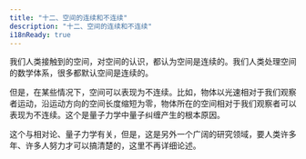```yaml
---
title: "十二、空间的连续和不连续"
description: "十二、空间的连续和不连续"
i18nReady: true
---
```




我们人类接触到的空间，对空间的认识，都认为空间是连续的。我们人类处理空间的数学体系，很多都默认空间是连续的。

但是，在某些情况下，空间可以表现为不连续。比如，物体以光速相对于我们观察者运动，沿运动方向的空间长度缩短为零，物体所在的空间相对于我们观察者可以表现为不连续。这个是量子力学中量子纠缠产生的根本原因。

这个与相对论、量子力学有关，但是，这是另外一个广阔的研究领域，要人类许多年、许多人努力才可以搞清楚的，这里不再详细论述。

<br />
<LinkCard
  title="前往本章节讨论区"
  href="https://forum.unifiedfieldtheory.cn/questions/10010000000000140"
  description="看看大家阅读完本章之后都在讨论什么，并发表你自己的看法~"
  target="_blank"
/>
